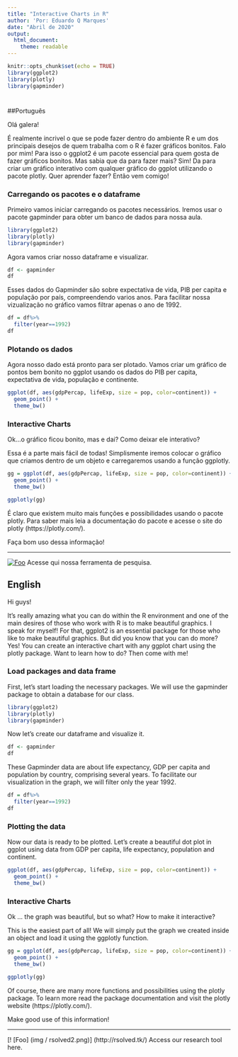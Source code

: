 ```yaml
---
title: "Interactive Charts in R"
author: 'Por: Eduardo Q Marques'
date: "Abril de 2020"
output: 
  html_document:
    theme: readable
---
```


```r
knitr::opts_chunk$set(echo = TRUE)
library(ggplot2)
library(plotly)
library(gapminder)
```
#  {.tabset .tabset-fade .tabset-pills}

##Português

Olá galera!

É realmente incrivel o que se pode fazer dentro do ambiente R e um dos principais desejos de quem trabalha com o R é fazer gráficos bonitos. Falo por mim!
Para isso o ggplot2 é um pacote essencial para quem gosta de fazer gráficos bonitos. Mas sabia que da para fazer mais? Sim! Da para criar um gráfico interativo com qualquer gráfico do ggplot utilizando o pacote plotly.
Quer aprender fazer?
Então vem comigo!

### Carregando os pacotes e o dataframe
Primeiro vamos iniciar carregando os pacotes necessários. Iremos usar o pacote gapminder para obter um banco de dados para nossa aula.

```r
library(ggplot2)
library(plotly)
library(gapminder)
```

Agora vamos criar nosso dataframe e visualizar.

```r
df <- gapminder
df
```

Esses dados do Gapminder são sobre expectativa de vida, PIB per capita e população por país, compreendendo varios anos.
Para facilitar nossa vizualização no gráfico vamos filtrar apenas o ano de 1992.

```r
df = df%>%
  filter(year==1992)
df
```

### Plotando os dados
Agora nosso dado está pronto para ser plotado. Vamos criar um gráfico de pontos bem bonito no ggplot usando os dados do PIB per capita, expectativa de vida, população e continente.

```r
ggplot(df, aes(gdpPercap, lifeExp, size = pop, color=continent)) +
  geom_point() +
  theme_bw()
```

### Interactive Charts
Ok...o gráfico ficou bonito, mas e dai? Como deixar ele interativo?

Essa é a parte mais fácil de todas! Simplismente iremos colocar o gráfico que criamos dentro de um objeto e carregaremos usando a função ggplotly.

```r
gg = ggplot(df, aes(gdpPercap, lifeExp, size = pop, color=continent)) +
  geom_point() +
  theme_bw()

ggplotly(gg)
```

É claro que existem muito mais funções e possibilidades usando o pacote plotly. Para saber mais leia a documentação do pacote e acesse o site do plotly (https://plotly.com/).

Faça bom uso dessa informação!

-------------------------------------------------------------------------------------------

[![Foo](img/rsolved2.png)](http://rsolved.tk/) Acesse qui nossa ferramenta de pesquisa.




## English

Hi guys!

It's really amazing what you can do within the R environment and one of the main desires of those who work with R is to make beautiful graphics.
I speak for myself!
For that, ggplot2 is an essential package for those who like to make beautiful graphics. But did you know that you can do more? Yes! You can create an interactive chart with any ggplot chart using the plotly package.
Want to learn how to do?
Then come with me!

### Load packages and data frame
First, let's start loading the necessary packages. We will use the gapminder package to obtain a database for our class.

```r
library(ggplot2)
library(plotly)
library(gapminder)
```

Now let's create our dataframe and visualize it.

```r
df <- gapminder
df
```

These Gapminder data are about life expectancy, GDP per capita and population by country, comprising several years.
To facilitate our visualization in the graph, we will filter only the year 1992.

```r
df = df%>%
  filter(year==1992)
df
```

### Plotting the data
Now our data is ready to be plotted. Let's create a beautiful dot plot in ggplot using data from GDP per capita, life expectancy, population and continent.

```r
ggplot(df, aes(gdpPercap, lifeExp, size = pop, color=continent)) +
  geom_point() +
  theme_bw()
```

### Interactive Charts
Ok ... the graph was beautiful, but so what? How to make it interactive?

This is the easiest part of all! We will simply put the graph we created inside an object and load it using the ggplotly function.

```r
gg = ggplot(df, aes(gdpPercap, lifeExp, size = pop, color=continent)) +
  geom_point() +
  theme_bw()

ggplotly(gg)
```

Of course, there are many more functions and possibilities using the plotly package. To learn more read the package documentation and visit the plotly website (https://plotly.com/).

Make good use of this information!

-------------------------------------------------------------------------------------------

[! [Foo] (img / rsolved2.png)] (http://rsolved.tk/) Access our research tool here.